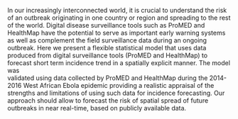   In our increasingly interconnected world, it is crucial to
  understand the risk of an outbreak originating in one country or region
  and  spreading to the rest of the world. Digital disease surveillance
  tools such as ProMED and HealthMap have the potential to serve as
  important early warning systems as well as complement the field
  surveillance data during an ongoing outbreak. Here we present a 
  flexible statistical model that uses data produced from digital
  surveillance tools (ProMED and HealthMap) to forecast short term 
  incidence trend in a spatially explicit manner. The model was  
  validated using data collected by ProMED and
  HealthMap during the 2014-2016 West African Ebola epidemic
  providing a realistic appraisal of the strengths and limitations
  of using such data for incidence forecasting. Our approach 
  should allow to forecast the risk of spatial spread of 
  future outbreaks in near real-time, based on publicly available 
  data. 
  
